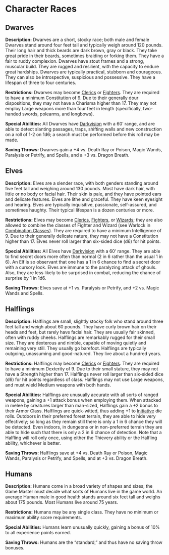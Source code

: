 # Character Races

## Dwarves

**Description:** Dwarves are a short, stocky race; both male and female Dwarves stand around four feet tall and typically weigh around 120 pounds. Their long hair and thick beards are dark brown, gray or black. They take great pride in their beards, sometimes braiding or forking them. They have a fair to ruddy complexion. Dwarves have stout frames and a strong, muscular build. They are rugged and resilient, with the capacity to endure great hardships. Dwarves are typically practical, stubborn and courageous. They can also be introspective, suspicious and possessive. They have a lifespan of three to four centuries.

**Restrictions:** Dwarves may become [Clerics](class.qmd#cleric) or [Fighters](class.qmd#fighter). They are required to have a minimum Constitution of 9. Due to their generally dour dispositions, they may not have a Charisma higher than 17. They may not employ Large weapons more than four feet in length (specifically, two-handed swords, polearms, and longbows).

**Special Abilities:** All Dwarves have [Darkvision](dungeonAdventures.qmd#darkvision) with a 60' range, and are able to detect slanting passages, traps, shifting walls and new construction on a roll of 1-2 on 1d6; a search must be performed before this roll may be made.

**Saving Throws:** Dwarves gain a +4 vs. Death Ray or Poison, Magic Wands, Paralysis or Petrify, and Spells, and a +3 vs. Dragon Breath.

## Elves

**Description:** Elves are a slender race, with both genders standing around five feet tall and weighing around 130 pounds. Most have dark hair, with little or no body or facial hair. Their skin is pale, and they have pointed ears and delicate features. Elves are lithe and graceful. They have keen eyesight and hearing. Elves are typically inquisitive, passionate, self-assured, and sometimes haughty. Their typical lifespan is a dozen centuries or more.

**Restrictions:** Elves may become [Clerics](class.qmd#cleric), [Fighters](class.qmd#fighter), or [Wizards](class.qmd#wizards); they are also allowed to combine the classes of Fighter and Wizard (see Warlock in [Combination Classes](class.qmd#combination-classes)). They are required to have a minimum Intelligence of 9. Due to their generally delicate nature, they may not have a Constitution higher than 17. Elves never roll larger than six-sided dice (d6) for hit points.

**Special Abilities:** All Elves have [Darkvision](dungeonAdventures.qmd#darkvision) with a 60' range. They are able to find secret doors more often than normal (2 in 6 rather than the usual 1 in 6). An Elf is so observant that one has a 1 in 6 chance to find a secret door with a cursory look. Elves are immune to the paralyzing attack of ghouls. Also, they are less likely to be surprised in combat, reducing the chance of surprise by 1 in 1d6.

**Saving Throws:** Elves save at +1 vs. Paralysis or Petrify, and +2 vs. Magic Wands and Spells.

## Halflings

**Description:** Halflings are small, slightly stocky folk who stand around three feet tall and weigh about 60 pounds. They have curly brown hair on their heads and feet, but rarely have facial hair. They are usually fair skinned, often with ruddy cheeks. Halflings are remarkably rugged for their small size. They are dexterous and nimble, capable of moving quietly and remaining very still. They usually go barefoot. Halflings are typically outgoing, unassuming and good-natured. They live about a hundred years.

**Restrictions:** Halflings may become [Clerics](class.qmd#cleric) or [Fighters](class.qmd#fighter). They are required to have a minimum Dexterity of 9. Due to their small stature, they may not have a Strength higher than 17. Halflings never roll larger than six-sided dice (d6) for hit points regardless of class. Halflings may not use Large weapons, and must wield Medium weapons with both hands.

**Special Abilities:** Halflings are unusually accurate with all sorts of ranged weapons, gaining a +1 attack bonus when employing them. When attacked in melee by creatures larger than man-sized, Halflings gain a +2 bonus to their Armor Class. Halflings are quick-witted, thus adding +1 to [Initiative](combat.qmd#initiative) die rolls. Outdoors in their preferred forest terrain, they are able to hide very effectively; so long as they remain still there is only a 1 in 6 chance they will be detected. Even indoors, in dungeons or in non-preferred terrain they are able to hide such that there is only a 2 in 6 chance of detection. Note that a Halfling will roll only once, using either the Thievery ability or the Halfling ability, whichever is better.

**Saving Throws:** Halflings save at +4 vs. Death Ray or Poison, Magic Wands, Paralysis or Petrify, and Spells, and at +3 vs. Dragon Breath.

## Humans

**Description:** Humans come in a broad variety of shapes and sizes; the Game Master must decide what sorts of Humans live in the game world. An average Human male in good health stands around six feet tall and weighs about 175 pounds. Most Humans live around 75 years.

**Restrictions:** Humans may be any single class. They have no minimum or maximum ability score requirements.

**Special Abilities:** Humans learn unusually quickly, gaining a bonus of 10% to all experience points earned.

**Saving Throws:** Humans are the "standard," and thus have no saving throw bonuses.

